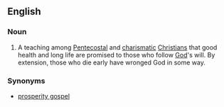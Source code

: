 {{wikipedia}}
==English==

===Noun===
{{en-noun|-}}

# A teaching among [[Pentecostal]] and [[charismatic]] [[Christians]] that good health and long life are promised to those who follow [[God]]'s will. By extension, those who die early have wronged God in some way.

===Synonyms===
* [[prosperity gospel]]